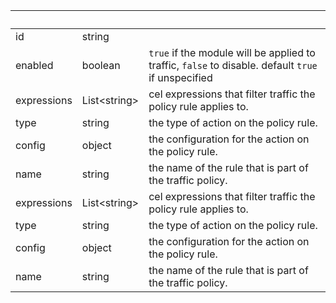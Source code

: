 | &nbsp;      | &nbsp;             | &nbsp;                                                                                             |
| ----------- | ------------------ | -------------------------------------------------------------------------------------------------- |
| id          | string             |                                                                                                    |
| enabled     | boolean            | `true` if the module will be applied to traffic, `false` to disable. default `true` if unspecified |
| expressions | List&lt;string&gt; | cel expressions that filter traffic the policy rule applies to.                                    |
| type        | string             | the type of action on the policy rule.                                                             |
| config      | object             | the configuration for the action on the policy rule.                                               |
| name        | string             | the name of the rule that is part of the traffic policy.                                           |
| expressions | List&lt;string&gt; | cel expressions that filter traffic the policy rule applies to.                                    |
| type        | string             | the type of action on the policy rule.                                                             |
| config      | object             | the configuration for the action on the policy rule.                                               |
| name        | string             | the name of the rule that is part of the traffic policy.                                           |
